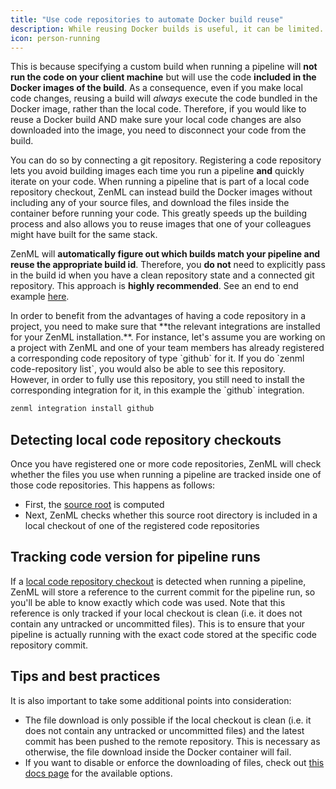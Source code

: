 ```yaml
---
title: "Use code repositories to automate Docker build reuse"
description: While reusing Docker builds is useful, it can be limited.
icon: person-running
---
```


 This is because specifying a custom build when running a pipeline will **not run the code on your client machine** but will use the code **included in the Docker images of the build**. As a consequence, even if you make local code changes, reusing a build will _always_ execute the code bundled in the Docker image, rather than the local code. Therefore, if you would like to reuse a Docker build AND make sure your local code changes are also downloaded into the image, you need to disconnect your code from the build.

You can do so by connecting a git repository. Registering a code repository lets you avoid building images each time you run a pipeline **and** quickly iterate on your code. When running a pipeline that is part of a local code repository checkout, ZenML can instead build the Docker images without including any of your source files, and download the files inside the container before running your code. This greatly speeds up the building process and also allows you to reuse images that one of your colleagues might have built for the same stack.

ZenML will **automatically figure out which builds match your pipeline and reuse the appropriate build id**. Therefore, you **do not** need to explicitly pass in the build id when you have a clean repository state and a connected git repository. This approach is **highly recommended**. See an end to end example [here](/v/0.70.0/versions/0.66.0/user-guide/production-guide/connect-code-repository).

<Note>
  In order to benefit from the advantages of having a code repository in a project, you need to make sure that **the relevant integrations are installed for your ZenML installation.**. For instance, let's assume you are working on a project with ZenML and one of your team members has already registered a corresponding code repository of type `github` for it. If you do `zenml code-repository list`, you would also be able to see this repository. However, in order to fully use this repository, you still need to install the corresponding integration for it, in this example the `github` integration.

```Bash
zenml integration install github
```
</Note>

## Detecting local code repository checkouts

Once you have registered one or more code repositories, ZenML will check whether the files you use when running a pipeline are tracked inside one of those code repositories. This happens as follows:

* First, the [source root](/v/0.70.0/versions/0.66.0/how-to/customize-docker-builds/which-files-are-built-into-the-image) is computed
* Next, ZenML checks whether this source root directory is included in a local checkout of one of the registered code repositories

## Tracking code version for pipeline runs

If a [local code repository checkout](/v/0.70.0/versions/0.66.0/how-to/customize-docker-builds/use-code-repositories-to-speed-up-docker-build-times#detecting-local-code-repository-checkouts) is detected when running a pipeline, ZenML will store a reference to the current commit for the pipeline run, so you'll be able to know exactly which code was used. Note that this reference is only tracked if your local checkout is clean (i.e. it does not contain any untracked or uncommitted files). This is to ensure that your pipeline is actually running with the exact code stored at the specific code repository commit.

## Tips and best practices

It is also important to take some additional points into consideration:

* The file download is only possible if the local checkout is clean (i.e. it does not contain any untracked or uncommitted files) and the latest commit has been pushed to the remote repository. This is necessary as otherwise, the file download inside the Docker container will fail.
* If you want to disable or enforce the downloading of files, check out [this docs page](/v/0.70.0/versions/0.66.0/how-to/customize-docker-builds/docker-settings-on-a-pipeline) for the available options.

